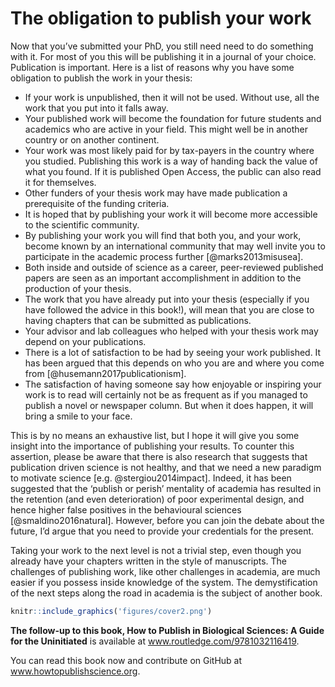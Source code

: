 # The obligation to publish your work {.unnumbered #publish}


Now that you've submitted your PhD, you still need need to do something with it. For most of you this will be publishing it in a journal of your choice. Publication is important. Here is a list of reasons why you have some obligation to publish the work in your thesis:

- If your work is unpublished, then it will not be used. Without use, all the work that you put into it falls away.
- Your published work will become the foundation for future students and academics who are active in your field. This might well be in another country or on another continent.
- Your work was most likely paid for by tax-payers in the country where you studied. Publishing this work is a way of handing back the value of what you found. If it is published Open Access, the public can also read it for themselves. 
- Other funders of your thesis work may have made publication a prerequisite of the funding criteria.
- It is hoped that by publishing your work it will become more accessible to the scientific community.
- By publishing your work you will find that both you, and your work, become known by an international community that may well invite you to participate in the academic process further [@marks2013misusea].
- Both inside and outside of science as a career, peer-reviewed published papers are seen as an important accomplishment in addition to the production of your thesis.
- The work that you have already put into your thesis (especially if you have followed the advice in this book!), will mean that you are close to having chapters that can be submitted as publications. 
- Your advisor and lab colleagues who helped with your thesis work may depend on your publications. 
- There is a lot of satisfaction to be had by seeing your work published. It has been argued that this depends on who you are and where you come from [@husemann2017publicationism]. 
- The satisfaction of having someone say how enjoyable or inspiring your work is to read will certainly not be as frequent as if you managed to publish a novel or newspaper column. But when it does happen, it will bring a smile to your face.

This is by no means an exhaustive list, but I hope it will give you some insight into the importance of publishing your results. To counter this assertion, please be aware that there is also research that suggests that publication driven science is not healthy, and that we need a new paradigm to motivate science [e.g. @stergiou2014impact]. Indeed, it has been suggested that the ‘publish or perish’ mentality of academia has resulted in the retention (and even deterioration) of poor experimental design, and hence higher false positives in the behavioural sciences [@smaldino2016natural]. However, before you can join the debate about the future, I’d argue that you need to provide your credentials for the present.

Taking your work to the next level is not a trivial step, even though you already have your chapters written in the style of manuscripts. The challenges of publishing work, like other challenges in academia, are much easier if you possess inside knowledge of the system. The demystification of the next steps along the road in academia is the subject of another book.

```{r cover2, echo=FALSE, fig.align='centre', out.width='60%', fig.link='http://www.howtopublishscience.org/'}
knitr::include_graphics('figures/cover2.png')
```

**The follow-up to this book, How to Publish in Biological Sciences: A Guide for the Uninitiated** is available at [www.routledge.com/9781032116419](www.routledge.com/9781032116419). 

You can read this book now and contribute on GitHub at [www.howtopublishscience.org](http://www.howtopublishscience.org/).
